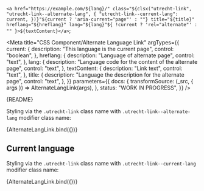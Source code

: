 <!--
@license EUPL-1.2
Copyright (c) 2021 Robbert Broersma
-->


  `<a href="https://example.com/${lang}/" class="${clsx("utrecht-link", "utrecht-link--alternate-lang", {
    "utrecht-link--current-lang": current,
  })}"${current ? 'aria-current="page"' : ""} title="${title}" hreflang="${hreflang}" lang="${lang}"${
    !current ? 'rel="alternate"' : ""
  }>${textContent}</a>`;

<Meta
  title="CSS Component/Alternate Language Link"
  argTypes={{
    current: {
      description: "This language is the current page",
      control: "boolean",
    },
    hreflang: {
      description: "Language of alternate page",
      control: "text",
    },
    lang: {
      description: "Language code for the content of the alternate page",
      control: "text",
    },
    textContent: {
      description: "Link text",
      control: "text",
    },
    title: {
      description: "Language the description for the alternate page",
      control: "text",
    },
  }}
  parameters={{
    docs: {
      transformSource: (_src, { args }) => AlternateLangLink(args),
    },
    status: "WORK IN PROGRESS",
  }}
/>

<Description>{README}</Description>

Styling via the `.utrecht-link` class name with `.utrecht-link--alternate-lang` modifier class name:

<Canvas>
  <Story
    name="Alternate Language Link"
    args={{
      hreflang: "en",
      lang: "en",
      textContent: "EN",
      title: "This page in English",
    }}
  >
    {AlternateLangLink.bind({})}
  </Story>
</Canvas>

<ArgsTable story="Alternate Language Link" />

## Current language

Styling via the `.utrecht-link` class name with `.utrecht-link--current-lang` modifier class name:

<Canvas>
  <Story
    name="Current Language Link"
    args={{
      current: true,
      hreflang: "en",
      lang: "en",
      textContent: "EN",
      title: "This page in English",
    }}
  >
    {AlternateLangLink.bind({})}
  </Story>
</Canvas>

